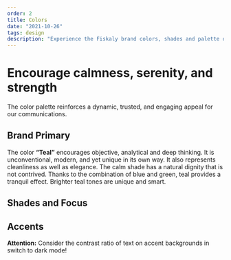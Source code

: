 ```yaml
---
order: 2
title: Colors
date: "2021-10-26"
tags: design
description: "Experience the Fiskaly brand colors, shades and palette of accent colors."
---
```


# Encourage calmness, serenity, and strength

The color palette reinforces a dynamic, trusted, and engaging appeal for our communications.

## Brand Primary

The color **“Teal”** encourages objective, analytical and
deep thinking. It is unconventional, modern, and yet unique in its own
way. It also represents cleanliness as well as elegance. The calm shade
has a natural dignity that is not contrived. Thanks to the combination of
blue and green, teal provides a tranquil effect. Brighter teal tones are
unique and smart.

<ColorsPrimaryBlock />

## Shades and Focus

<ColorsShadesBlock />

## Accents

**Attention:** Consider the contrast ratio of text on accent backgrounds in switch to dark mode!

<ColorsAccentBlock />
